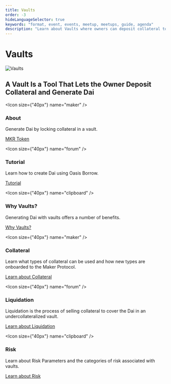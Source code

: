 ```yaml
---
title: Vaults
order: -3
hideLanguageSelector: true
keywords: "format, event, events, meetup, meetups, guide, agenda"
description: "Learn about Vaults where owners can deposit collateral to generate Dai."
---
```


# Vaults

<InfoBlock>

![Vaults](/images/illustrations/Astro-2.png)

<Box>

## A Vault Is a Tool That Lets the Owner Deposit Collateral and Generate Dai

</Box>

</InfoBlock>

<Chocolate>

<Box>

<Icon size={"40px"} name="maker" />

### About

Generate Dai by locking collateral in a vault.

[MKR Token](/learn/governance/mkr-token.mdx/)

</Box>

<Box>

<Icon size={"40px"} name="forum" />

### Tutorial

Learn how to create Dai using Oasis Borrow.

[Tutorial](/learn/vaults/tutorial/)

</Box>

<Box>

<Icon size={"40px"} name="clipboard" />

### Why Vaults?

Generating Dai with vaults offers a number of benefits.

[Why Vaults?](/learn/vaults/why-vaults/)

</Box>

</Chocolate>

<Chocolate>

<Box>

<Icon size={"40px"} name="maker" />

### Collateral

Learn what types of collateral can be used and how new types are onboarded to the Maker Protocol.

[Learn about Collateral](/learn/vaults/collateral.mdx/)

</Box>

<Box>

<Icon size={"40px"} name="forum" />

### Liquidation

Liquidation is the process of selling collateral to cover the Dai in an undercollateralized vault.

[Learn about Liquidation](/learn/vaults/liquidation/)

</Box>

<Box>

<Icon size={"40px"} name="clipboard" />

### Risk

Learn about Risk Parameters and the categories of risk associated with vaults.

[Learn about Risk](/learn/vaults/risk/)

</Box>

</Chocolate>